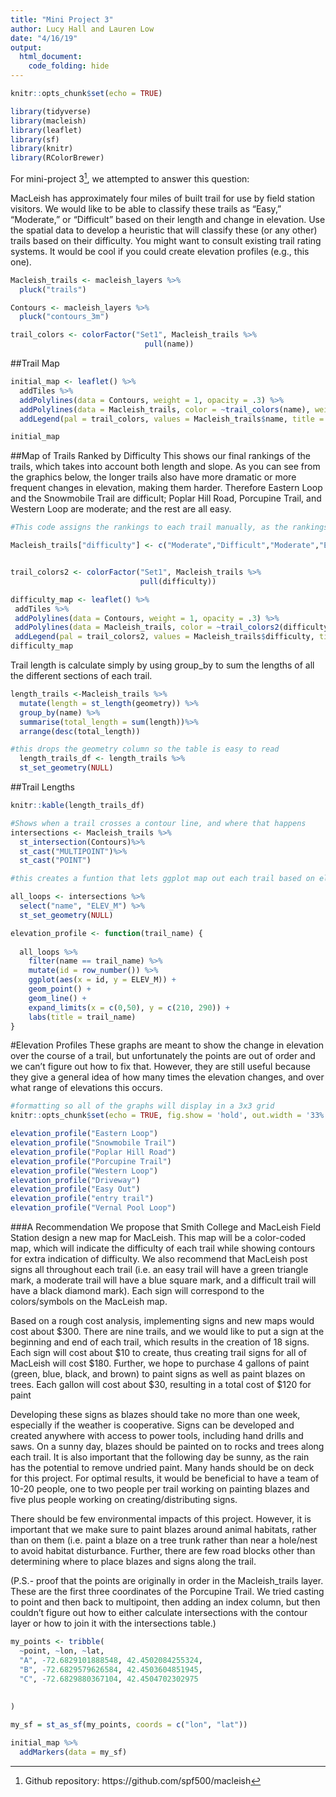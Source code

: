 ```yaml
---
title: "Mini Project 3"
author: Lucy Hall and Lauren Low
date: "4/16/19"
output: 
  html_document:
    code_folding: hide
---
```


```r
knitr::opts_chunk$set(echo = TRUE)
```

```r
library(tidyverse)
library(macleish)
library(leaflet)
library(sf)
library(knitr)
library(RColorBrewer)
```

For mini-project 3[^1], we attempted to answer this question:

MacLeish has approximately four miles of built trail for use by field station visitors. We would like to be able to classify these trails as “Easy,” “Moderate,” or “Difficult” based on their length and change in elevation. Use the spatial data to develop a heuristic that will classify these (or any other) trails based on their difficulty. You might want to consult existing trail rating systems. It would be cool if you could create elevation profiles (e.g., this one).

[^1]: Github repository: https://github.com/spf500/macleish

```r
Macleish_trails <- macleish_layers %>%
  pluck("trails")
```

```r
Contours <- macleish_layers %>%
  pluck("contours_3m")
```

```r
trail_colors <- colorFactor("Set1", Macleish_trails %>%
                              pull(name))
```

##Trail Map

```r
initial_map <- leaflet() %>%
  addTiles %>%
  addPolylines(data = Contours, weight = 1, opacity = .3) %>%
  addPolylines(data = Macleish_trails, color = ~trail_colors(name), weight = 2, opacity = 1) %>%
  addLegend(pal = trail_colors, values = Macleish_trails$name, title = "Trail Name") 

initial_map
```



##Map of Trails Ranked by Difficulty
This shows our final rankings of the trails, which takes into account both length and slope. As you can see from the graphics below, the longer trails also have more dramatic or more frequent changes in elevation, making them harder. Therefore Eastern Loop and the Snowmobile Trail are difficult; Poplar Hill Road, Porcupine Trail, and Western Loop are moderate; and the rest are all easy.


```r
#This code assigns the rankings to each trail manually, as the rankings are not calculated with a hard-and-fast equation that R can use.

Macleish_trails["difficulty"] <- c("Moderate","Difficult","Moderate","Easy","Moderate","Difficult","Difficult","Easy","Moderate","Easy","Moderate","Easy","Difficult","Difficult","Easy")


trail_colors2 <- colorFactor("Set1", Macleish_trails %>%
                             pull(difficulty))

difficulty_map <- leaflet() %>%
 addTiles %>%
 addPolylines(data = Contours, weight = 1, opacity = .3) %>%
 addPolylines(data = Macleish_trails, color = ~trail_colors2(difficulty), weight = 2, opacity = 1) %>%
 addLegend(pal = trail_colors2, values = Macleish_trails$difficulty, title = "Difficulty Ranking")
difficulty_map
```

Trail length is calculate simply by using group_by to sum the lengths of all the different sections of each trail.

```r
length_trails <-Macleish_trails %>%
  mutate(length = st_length(geometry)) %>%
  group_by(name) %>%
  summarise(total_length = sum(length))%>%
  arrange(desc(total_length))
```

```r
#this drops the geometry column so the table is easy to read
  length_trails_df <- length_trails %>%
  st_set_geometry(NULL)
```


##Trail Lengths

```r
knitr::kable(length_trails_df)
```

```r
#Shows when a trail crosses a contour line, and where that happens
intersections <- Macleish_trails %>%
  st_intersection(Contours)%>%
  st_cast("MULTIPOINT")%>%
  st_cast("POINT")
```

```r
#this creates a funtion that lets ggplot map out each trail based on elevation. all_loops drops the geomtry column so ggplot can read the file, then the elevation_profile function filters for one trail. Because each point is taken at regular intervals, we can assign each point an id number so that they will be equally spaced on the graph. The only problem is that the points are out of order. The graphs are formatted so they all have the same x- and y-scale, because otherwise they will all vary depending on length and contours crossed.

all_loops <- intersections %>%
  select("name", "ELEV_M") %>%
  st_set_geometry(NULL)

elevation_profile <- function(trail_name) {
  
  all_loops %>%
    filter(name == trail_name) %>%
    mutate(id = row_number()) %>%
    ggplot(aes(x = id, y = ELEV_M)) + 
    geom_point() + 
    geom_line() + 
    expand_limits(x = c(0,50), y = c(210, 290)) +
    labs(title = trail_name)
}
```

#Elevation Profiles
These graphs are meant to show the change in elevation over the course of a trail, but unfortunately the points are out of order and we can't figure out how to fix that. However, they are still useful because they give a general idea of how many times the elevation changes, and over what range of elevations this occurs.

```r
#formatting so all of the graphs will display in a 3x3 grid
knitr::opts_chunk$set(echo = TRUE, fig.show = 'hold', out.width = '33%')
```

```r
elevation_profile("Eastern Loop")
elevation_profile("Snowmobile Trail")
elevation_profile("Poplar Hill Road")
elevation_profile("Porcupine Trail")
elevation_profile("Western Loop")
elevation_profile("Driveway")
elevation_profile("Easy Out")
elevation_profile("entry trail")
elevation_profile("Vernal Pool Loop")
```

###A Recommendation
We propose that Smith College and MacLeish Field Station design a new map for MacLeish.  This map will be a color-coded map, which will indicate the difficulty of each trail while showing contours for extra indication of difficulty.  We also recommend that MacLeish post signs all throughout each trail (i.e. an easy trail will have a green triangle mark, a moderate trail will have a blue square mark, and a difficult trail will have a black diamond mark).  Each sign will correspond to the colors/symbols on the MacLeish map.

Based on a rough cost analysis, implementing signs and new maps would cost about $300.  There are nine trails, and we would like to put a sign at the beginning and end of each trail, which results in the creation of 18 signs.  Each sign will cost about $10 to create, thus creating trail signs for all of MacLeish will cost $180.  Further, we hope to purchase 4 gallons of paint (green, blue, black, and brown) to paint signs as well as paint blazes on trees.  Each gallon will cost about $30, resulting in a total cost of $120 for paint

Developing these signs as blazes should take no more than one week, especially if the weather is cooperative.  Signs can be developed and created anywhere with access to power tools, including  hand drills and saws.  On a sunny day, blazes should be painted on to rocks and trees along each trail.  It is also important that the following day be sunny, as the rain has the potential to remove undried paint.  Many hands should be on deck for this project.  For optimal results, it would be beneficial to have a team of 10-20 people, one to two people per trail working on painting blazes and five plus people working on creating/distributing signs.

There should be few environmental impacts of this project.  However, it is important that we make sure to paint blazes around animal habitats, rather than on them (i.e. paint a blaze on a tree trunk rather than near a hole/nest to avoid habitat disturbance.  Further, there are few road blocks other than determining where to place blazes and signs along the trail.

(P.S.- proof that the points are originally in order in the Macleish_trails layer. These are the first three coordinates of the Porcupine Trail. We tried casting to point and then back to multipoint, then adding an index column, but then couldn't figure out how to either calculate intersections with the contour layer or how to join it with the intersections table.)

```r
my_points <- tribble(
  ~point, ~lon, ~lat,
  "A", -72.6829101888548, 42.4502084255324,
  "B", -72.6829579626584, 42.4503604851945,
  "C", -72.6829880367104, 42.4504702302975
  
  
)

my_sf = st_as_sf(my_points, coords = c("lon", "lat"))

initial_map %>%
  addMarkers(data = my_sf)
```

